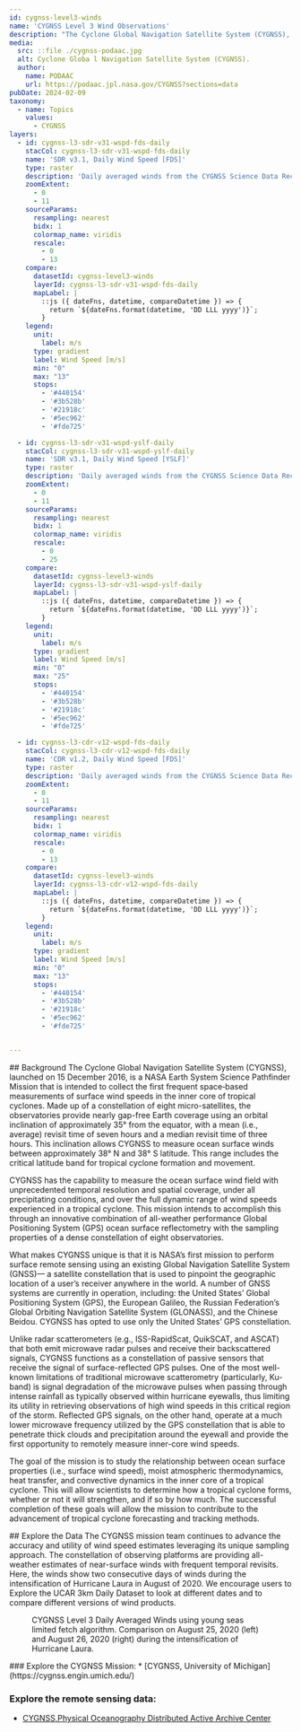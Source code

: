 ```yaml
---
id: cygnss-level3-winds
name: 'CYGNSS Level 3 Wind Observations'
description: "The Cyclone Global Navigation Satellite System (CYGNSS), launched on 15 December 2016, is a NASA Earth System Science Pathfinder Mission that is intended to collect the first frequent space‐based measurements of surface wind speeds in the inner core of tropical cyclones. Made up of a constellation of eight micro-satellites, the observatories provide nearly gap-free Earth coverage using an orbital inclination of approximately 35° from the equator, with a mean (i.e., average) revisit time of seven hours and a median revisit time of three hours. This inclination allows CYGNSS to measure ocean surface winds between approximately 38° N and 38° S latitude. This range includes the critical latitude band for tropical cyclone formation and movement. Datasets provided here are gridded (Level 3) winds on a 0.2x0.2 degree latitude and longitude grid. Winds are provided at hourly and daily aggregations. Winds are estimated using either fully developed seas (FDS) or young seas limited fetch (YSLF) algorithms. Winds using the FDS algorithm are the most broadly applicable; winds using the YSLF are designed specifically for conditions present in tropical cyclone systems."
media:
  src: ::file ./cygnss-podaac.jpg
  alt: Cyclone Globa l Navigation Satellite System (CYGNSS).
  author:
    name: PODAAC
    url: https://podaac.jpl.nasa.gov/CYGNSS?sections=data
pubDate: 2024-02-09
taxonomy:
  - name: Topics
    values:
      - CYGNSS
layers:
  - id: cygnss-l3-sdr-v31-wspd-fds-daily
    stacCol: cygnss-l3-sdr-v31-wspd-fds-daily
    name: 'SDR v3.1, Daily Wind Speed [FDS]'
    type: raster
    description: 'Daily averaged winds from the CYGNSS Science Data Record Version 3.1 dataset using fully developed seas algorithm'
    zoomExtent:
      - 0
      - 11
    sourceParams:
      resampling: nearest
      bidx: 1
      colormap_name: viridis
      rescale:
        - 0
        - 13
    compare:
      datasetId: cygnss-level3-winds
      layerId: cygnss-l3-sdr-v31-wspd-fds-daily
      mapLabel: |
        ::js ({ dateFns, datetime, compareDatetime }) => {
          return `${dateFns.format(datetime, 'DD LLL yyyy')}`;
        }
    legend:
      unit:
        label: m/s
      type: gradient
      label: Wind Speed [m/s]
      min: "0"
      max: "13"
      stops:
        - '#440154'
        - '#3b528b'
        - '#21918c'
        - '#5ec962'
        - '#fde725'

  - id: cygnss-l3-sdr-v31-wspd-yslf-daily
    stacCol: cygnss-l3-sdr-v31-wspd-yslf-daily
    name: 'SDR v3.1, Daily Wind Speed [YSLF]'
    type: raster
    description: 'Daily averaged winds from the CYGNSS Science Data Record Version 3.1 dataset using young seas limited fetch algorithm'
    zoomExtent:
      - 0
      - 11
    sourceParams:
      resampling: nearest
      bidx: 1
      colormap_name: viridis
      rescale:
        - 0
        - 25
    compare:
      datasetId: cygnss-level3-winds
      layerId: cygnss-l3-sdr-v31-wspd-yslf-daily
      mapLabel: |
        ::js ({ dateFns, datetime, compareDatetime }) => {
          return `${dateFns.format(datetime, 'DD LLL yyyy')}`;
        }
    legend:
      unit:
        label: m/s
      type: gradient
      label: Wind Speed [m/s]
      min: "0"
      max: "25"
      stops:
        - '#440154'
        - '#3b528b'
        - '#21918c'
        - '#5ec962'
        - '#fde725'

  - id: cygnss-l3-cdr-v12-wspd-fds-daily
    stacCol: cygnss-l3-cdr-v12-wspd-fds-daily
    name: 'CDR v1.2, Daily Wind Speed [FDS]'
    type: raster
    description: 'Daily averaged winds from the CYGNSS Science Data Record Version 1.2 dataset using fully developed seas algorithm with trackwise corrections'
    zoomExtent:
      - 0
      - 11
    sourceParams:
      resampling: nearest
      bidx: 1
      colormap_name: viridis
      rescale:
        - 0
        - 13
    compare:
      datasetId: cygnss-level3-winds
      layerId: cygnss-l3-cdr-v12-wspd-fds-daily
      mapLabel: |
        ::js ({ dateFns, datetime, compareDatetime }) => {
          return `${dateFns.format(datetime, 'DD LLL yyyy')}`;
        }
    legend:
      unit:
        label: m/s
      type: gradient
      label: Wind Speed [m/s]
      min: "0"
      max: "13"
      stops:
        - '#440154'
        - '#3b528b'
        - '#21918c'
        - '#5ec962'
        - '#fde725'


---
```

<Block>
<Prose>
## Background
The Cyclone Global Navigation Satellite System (CYGNSS), launched on 15 December 2016, is a NASA Earth System Science Pathfinder Mission that is intended to collect the first frequent space‐based measurements of surface wind speeds in the inner core of tropical cyclones. Made up of a constellation of eight micro-satellites, the observatories provide nearly gap-free Earth coverage using an orbital inclination of approximately 35° from the equator, with a mean (i.e., average) revisit time of seven hours and a median revisit time of three hours. This inclination allows CYGNSS to measure ocean surface winds between approximately 38° N and 38° S latitude. This range includes the critical latitude band for tropical cyclone formation and movement.

CYGNSS has the capability to measure the ocean surface wind field with unprecedented temporal resolution and spatial coverage, under all precipitating conditions, and over the full dynamic range of wind speeds experienced in a tropical cyclone. This mission intends to accomplish this through an innovative combination of all-weather performance Global Positioning System (GPS) ocean surface reflectometry with the sampling properties of a dense constellation of eight observatories.

What makes CYGNSS unique is that it is NASA’s first mission to perform surface remote sensing using an existing Global Navigation Satellite System (GNSS)— a satellite constellation that is used to pinpoint the geographic location of a user’s receiver anywhere in the world. A number of GNSS systems are currently in operation, including: the United States’ Global Positioning System (GPS), the European Galileo, the Russian Federation’s Global Orbiting Navigation Satellite System (GLONASS), and the Chinese Beidou. CYGNSS has opted to use only the United States’ GPS constellation.

Unlike radar scatterometers (e.g., ISS-RapidScat, QuikSCAT, and ASCAT) that both emit microwave radar pulses and receive their backscattered signals, CYGNSS functions as a constellation of passive sensors that receive the signal of surface-reflected GPS pulses. One of the most well-known limitations of traditional microwave scatterometry (particularly, Ku-band) is signal degradation of the microwave pulses when passing through intense rainfall as typically observed within hurricane eyewalls, thus limiting its utility in retrieving observations of high wind speeds in this critical region of the storm. Reflected GPS signals, on the other hand, operate at a much lower microwave frequency utilized by the GPS constellation that is able to penetrate thick clouds and precipitation around the eyewall and provide the first opportunity to remotely measure inner-core wind speeds.

The goal of the mission is to study the relationship between ocean surface properties (i.e., surface wind speed), moist atmospheric thermodynamics, heat transfer, and convective dynamics in the inner core of a tropical cyclone. This will allow scientists to determine how a tropical cyclone forms, whether or not it will strengthen, and if so by how much. The successful completion of these goals will allow the mission to contribute to the advancement of tropical cyclone forecasting and tracking methods.
</Prose>
</Block>

<Block>
<Prose>
## Explore the Data
The CYGNSS mission team continues to advance the accuracy and utility of wind speed estimates leveraging its unique sampling approach. The constellation of observing platforms are providing all-weather estimates of near-surface winds with frequent temporal revisits. Here, the winds show two consecutive days of winds during the intensification of Hurricane Laura in August of 2020. We encourage users to <Link to='https://earthdata.nasa.gov/dashboard/datasets/cygnss-l3-sdr-v31-wspd-fds-hourly/explore'>Explore the UCAR 3km Daily Dataset</Link> to look at different dates and to compare different versions of wind products.

</Prose>
  <Figure>
  <Map
    datasetId='cygnss-level3-winds'
    layerId='cygnss-l3-sdr-v31-wspd-yslf-daily'
    dateTime='2020-08-25'
    zoom={2}
    center={[-91.25,26.5]}
    compareDateTime='2020-08-26'
  />
  <Caption
    attrAuthor='NASA'
    attrUrl='https://nasa.gov/'
  >
  CYGNSS Level 3 Daily Averaged Winds using young seas limited fetch algorithm.  Comparison on August 25, 2020 (left) and August 26, 2020 (right) during the intensification of Hurricane Laura.
</Caption>
  </Figure>
</Block>

<Block>
<Prose>
### Explore the CYGNSS Mission:
* [CYGNSS, University of Michigan](https://cygnss.engin.umich.edu/)

### Explore the remote sensing data:
* [CYGNSS,Physical Oceanography Distributed Active Archive Center](https://podaac.jpl.nasa.gov/CYGNSS)
</Prose>
</Block>
